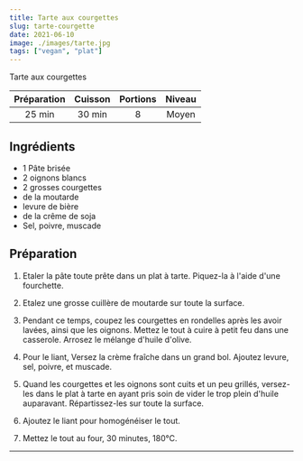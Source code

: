 ```yaml
---
title: Tarte aux courgettes
slug: tarte-courgette
date: 2021-06-10
image: ./images/tarte.jpg
tags: ["vegan", "plat"]
---
```


<StyledParagraph>Tarte aux courgettes</StyledParagraph>

| Préparation | Cuisson | Portions | Niveau |
| :-: | :-: | :-: | :-: |
| 25 min | 30 min | 8 | Moyen |

## Ingrédients
- <ListItem>1 Pâte brisée</ListItem>
- <ListItem>2 oignons blancs</ListItem>
- <ListItem>2 grosses courgettes</ListItem>
- <ListItem>de la moutarde</ListItem>
- <ListItem>levure de bière</ListItem>
- <ListItem>de la crême de soja</ListItem>
- <ListItem>Sel, poivre, muscade</ListItem>

## Préparation

1. Etaler la pâte toute prête dans un plat à tarte. Piquez-la à l'aide d'une fourchette.

2. Etalez une grosse cuillère de moutarde sur toute la surface.

3. Pendant ce temps, coupez les courgettes en rondelles après les avoir lavées, ainsi que les oignons. Mettez le tout à cuire à petit feu dans une casserole. Arrosez le mélange d'huile d'olive.

4. Pour le liant, Versez la crème fraîche dans un grand bol. Ajoutez levure, sel, poivre, et muscade.

5. Quand les courgettes et les oignons sont cuits et un peu grillés, versez-les dans le plat à tarte en ayant pris soin de vider le trop plein d'huile auparavant. Répartissez-les sur toute la surface.

6. Ajoutez le liant pour homogénéiser le tout.

7. Mettez le tout au four, 30 minutes, 180°C.
---
